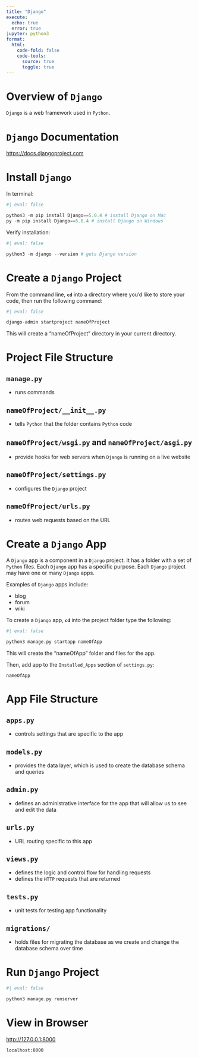 ```yaml
---
title: "Django"
execute:
  echo: true
  error: true
jupyter: python3
format:
  html:
    code-fold: false
    code-tools:
      source: true
      toggle: true
---
```


# Overview of `Django`

`Django` is a web framework used in `Python`.

# `Django` Documentation

<https://docs.djangoproject.com>

# Install `Django`

In terminal:

```python
#| eval: false

python3 -m pip install Django==5.0.4 # install Django on Mac
py -m pip install Django==5.0.4 # install Django on Windows
```

Verify installation:

```python
#| eval: false

python3 -m django --version # gets Django version
```

# Create a `Django` Project

From the command line, **`cd`** into a directory where you’d like to store your code, then run the following command:

```python
#| eval: false

django-admin startproject nameOfProject
```

This will create a "nameOfProject" directory in your current directory.

# Project File Structure

## `manage.py`

- runs commands

## `nameOfProject/__init__.py`

- tells `Python` that the folder contains `Python` code

## `nameOfProject/wsgi.py` and `nameOfProject/asgi.py`

- provide hooks for web servers when `Django` is running on a live website

## `nameOfProject/settings.py`

- configures the `Django` project

## `nameOfProject/urls.py`

- routes web requests based on the URL

# Create a `Django` App

A `Django` app is a component in a `Django` project.
It has a folder with a set of `Python` files.
Each `Django` app has a specific purpose.
Each `Django` project may have one or many `Django` apps.

Examples of `Django` apps include:

- blog
- forum
- wiki

To create a `Django` app, **`cd`** into the project folder type the following:

```python
#| eval: false

python3 manage.py startapp nameOfApp
```

This will create the "nameOfApp" folder and files for the app.

Then, add app to the `Installed_Apps` section of `settings.py`:

`nameOfApp`

# App File Structure

## `apps.py`

- controls settings that are specific to the app

## `models.py`

- provides the data layer, which is used to create the database schema and queries

## `admin.py`

- defines an administrative interface for the app that will allow us to see and edit the data

## `urls.py`

- URL routing specific to this app

## `views.py`

- defines the logic and control flow for handling requests
- defines the `HTTP` requests that are returned

## `tests.py`

- unit tests for testing app functionality

## `migrations/`

- holds files for migrating the database as we create and change the database schema over time

# Run `Django` Project

```python
#| eval: false

python3 manage.py runserver
```

# View in Browser

<http://127.0.0.1:8000>

`localhost:8000`
